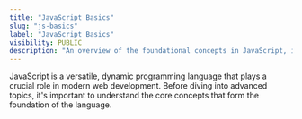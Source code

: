 ```yaml
---
title: "JavaScript Basics"
slug: "js-basics"
label: "JavaScript Basics"
visibility: PUBLIC
description: "An overview of the foundational concepts in JavaScript, including syntax, basic operations, and the structure of the language."
---
```


JavaScript is a versatile, dynamic programming language that plays a crucial role in modern web development. Before diving into advanced topics, it's important to understand the core concepts that form the foundation of the language.